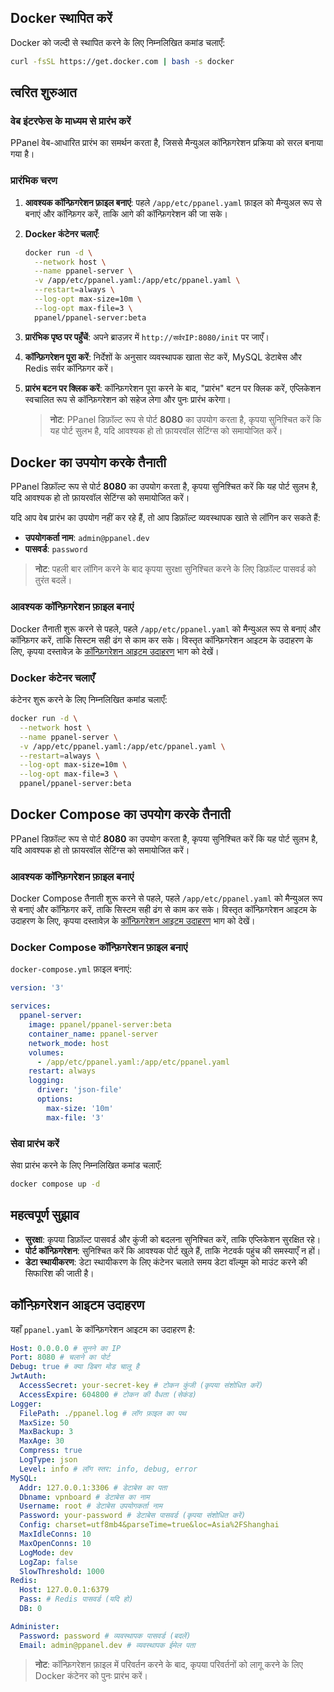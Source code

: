 ## Docker स्थापित करें

Docker को जल्दी से स्थापित करने के लिए निम्नलिखित कमांड चलाएँ:

```sh
curl -fsSL https://get.docker.com | bash -s docker
```

## त्वरित शुरुआत

### वेब इंटरफेस के माध्यम से प्रारंभ करें

PPanel वेब-आधारित प्रारंभ का समर्थन करता है, जिससे मैन्युअल कॉन्फ़िगरेशन प्रक्रिया को सरल बनाया गया है।

### प्रारंभिक चरण

1. **आवश्यक कॉन्फ़िगरेशन फ़ाइल बनाएं**: पहले `/app/etc/ppanel.yaml` फ़ाइल को मैन्युअल रूप से बनाएं और कॉन्फ़िगर करें, ताकि आगे की कॉन्फ़िगरेशन की जा सके।

2. **Docker कंटेनर चलाएँ**:

   ```sh
   docker run -d \
     --network host \
     --name ppanel-server \
     -v /app/etc/ppanel.yaml:/app/etc/ppanel.yaml \
     --restart=always \
     --log-opt max-size=10m \
     --log-opt max-file=3 \
     ppanel/ppanel-server:beta
   ```

3. **प्रारंभिक पृष्ठ पर पहुँचें**: अपने ब्राउज़र में `http://सर्वरIP:8080/init` पर जाएँ।

4. **कॉन्फ़िगरेशन पूरा करें**: निर्देशों के अनुसार व्यवस्थापक खाता सेट करें, MySQL डेटाबेस और Redis सर्वर कॉन्फ़िगर करें।

5. **प्रारंभ बटन पर क्लिक करें**: कॉन्फ़िगरेशन पूरा करने के बाद, "प्रारंभ" बटन पर क्लिक करें, एप्लिकेशन स्वचालित रूप से कॉन्फ़िगरेशन को सहेज लेगा और पुनः प्रारंभ करेगा।

   > **नोट**: PPanel डिफ़ॉल्ट रूप से पोर्ट **8080** का उपयोग करता है, कृपया सुनिश्चित करें कि यह पोर्ट सुलभ है, यदि आवश्यक हो तो फ़ायरवॉल सेटिंग्स को समायोजित करें।

## Docker का उपयोग करके तैनाती

PPanel डिफ़ॉल्ट रूप से पोर्ट **8080** का उपयोग करता है, कृपया सुनिश्चित करें कि यह पोर्ट सुलभ है, यदि आवश्यक हो तो फ़ायरवॉल सेटिंग्स को समायोजित करें।

यदि आप वेब प्रारंभ का उपयोग नहीं कर रहे हैं, तो आप डिफ़ॉल्ट व्यवस्थापक खाते से लॉगिन कर सकते हैं:

- **उपयोगकर्ता नाम**: `admin@ppanel.dev`
- **पासवर्ड**: `password`

> **नोट**: पहली बार लॉगिन करने के बाद कृपया सुरक्षा सुनिश्चित करने के लिए डिफ़ॉल्ट पासवर्ड को तुरंत बदलें।

### आवश्यक कॉन्फ़िगरेशन फ़ाइल बनाएं

Docker तैनाती शुरू करने से पहले, पहले `/app/etc/ppanel.yaml` को मैन्युअल रूप से बनाएं और कॉन्फ़िगर करें, ताकि सिस्टम सही ढंग से काम कर सके। विस्तृत कॉन्फ़िगरेशन आइटम के उदाहरण के लिए, कृपया दस्तावेज़ के [कॉन्फ़िगरेशन आइटम उदाहरण](#配置项示例) भाग को देखें।

### Docker कंटेनर चलाएँ

कंटेनर शुरू करने के लिए निम्नलिखित कमांड चलाएँ:

```sh
docker run -d \
  --network host \
  --name ppanel-server \
  -v /app/etc/ppanel.yaml:/app/etc/ppanel.yaml \
  --restart=always \
  --log-opt max-size=10m \
  --log-opt max-file=3 \
  ppanel/ppanel-server:beta
```

## Docker Compose का उपयोग करके तैनाती

PPanel डिफ़ॉल्ट रूप से पोर्ट **8080** का उपयोग करता है, कृपया सुनिश्चित करें कि यह पोर्ट सुलभ है, यदि आवश्यक हो तो फ़ायरवॉल सेटिंग्स को समायोजित करें।

### आवश्यक कॉन्फ़िगरेशन फ़ाइल बनाएं

Docker Compose तैनाती शुरू करने से पहले, पहले `/app/etc/ppanel.yaml` को मैन्युअल रूप से बनाएं और कॉन्फ़िगर करें, ताकि सिस्टम सही ढंग से काम कर सके। विस्तृत कॉन्फ़िगरेशन आइटम के उदाहरण के लिए, कृपया दस्तावेज़ के [कॉन्फ़िगरेशन आइटम उदाहरण](#配置项示例) भाग को देखें।

### Docker Compose कॉन्फ़िगरेशन फ़ाइल बनाएं

`docker-compose.yml` फ़ाइल बनाएं:

```yaml
version: '3'

services:
  ppanel-server:
    image: ppanel/ppanel-server:beta
    container_name: ppanel-server
    network_mode: host
    volumes:
      - /app/etc/ppanel.yaml:/app/etc/ppanel.yaml
    restart: always
    logging:
      driver: 'json-file'
      options:
        max-size: '10m'
        max-file: '3'
```

### सेवा प्रारंभ करें

सेवा प्रारंभ करने के लिए निम्नलिखित कमांड चलाएँ:

```sh
docker compose up -d
```

## महत्वपूर्ण सुझाव

- **सुरक्षा**: कृपया डिफ़ॉल्ट पासवर्ड और कुंजी को बदलना सुनिश्चित करें, ताकि एप्लिकेशन सुरक्षित रहे।
- **पोर्ट कॉन्फ़िगरेशन**: सुनिश्चित करें कि आवश्यक पोर्ट खुले हैं, ताकि नेटवर्क पहुंच की समस्याएँ न हों।
- **डेटा स्थायीकरण**: डेटा स्थायीकरण के लिए कंटेनर चलाते समय डेटा वॉल्यूम को माउंट करने की सिफारिश की जाती है।

## कॉन्फ़िगरेशन आइटम उदाहरण

यहाँ `ppanel.yaml` के कॉन्फ़िगरेशन आइटम का उदाहरण है:

```yaml
Host: 0.0.0.0 # सुनने का IP
Port: 8080 # चलाने का पोर्ट
Debug: true # क्या डिबग मोड चालू है
JwtAuth:
  AccessSecret: your-secret-key # टोकन कुंजी (कृपया संशोधित करें)
  AccessExpire: 604800 # टोकन की वैधता (सेकंड)
Logger:
  FilePath: ./ppanel.log # लॉग फ़ाइल का पथ
  MaxSize: 50
  MaxBackup: 3
  MaxAge: 30
  Compress: true
  LogType: json
  Level: info # लॉग स्तर: info, debug, error
MySQL:
  Addr: 127.0.0.1:3306 # डेटाबेस का पता
  Dbname: vpnboard # डेटाबेस का नाम
  Username: root # डेटाबेस उपयोगकर्ता नाम
  Password: your-password # डेटाबेस पासवर्ड (कृपया संशोधित करें)
  Config: charset=utf8mb4&parseTime=true&loc=Asia%2FShanghai
  MaxIdleConns: 10
  MaxOpenConns: 10
  LogMode: dev
  LogZap: false
  SlowThreshold: 1000
Redis:
  Host: 127.0.0.1:6379
  Pass: # Redis पासवर्ड (यदि हो)
  DB: 0

Administer:
  Password: password # व्यवस्थापक पासवर्ड (बदलें)
  Email: admin@ppanel.dev # व्यवस्थापक ईमेल पता
```

> **नोट**: कॉन्फ़िगरेशन फ़ाइल में परिवर्तन करने के बाद, कृपया परिवर्तनों को लागू करने के लिए Docker कंटेनर को पुनः प्रारंभ करें।


<Giscus />
